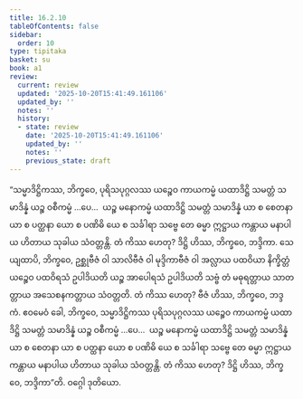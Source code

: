 ```yaml
---
title: 16.2.10
tableOfContents: false
sidebar:
  order: 10
type: tipitaka
basket: su
book: a1
review:
  current: review
  updated: '2025-10-20T15:41:49.161106'
  updated_by: ''
  notes: ''
  history:
  - state: review
    date: '2025-10-20T15:41:49.161106'
    updated_by: ''
    notes: ''
    previous_state: draft
---
```



<DynamicBreadcrumb />


<ReviewStatus review={frontmatter.review} showDetails={true} />

<HypothesisAnnotation frontmatter={frontmatter} />

<Division number="307" book="a1" e="ch" v="15" p="34">

<Paragraph number="395" book="a1">
“သမ္မာဒိဋ္ဌိကဿ, ဘိက္ခဝေ, ပုရိသပုဂ္ဂလဿ ယဉ္စေဝ ကာယကမ္မံ ယထာဒိဋ္ဌိ သမတ္တံ သမာဒိန္နံ ယဉ္စ ဝစီကမ္မံ …ပေ…  ယဉ္စ မနောကမ္မံ ယထာဒိဋ္ဌိ သမတ္တံ သမာဒိန္နံ ယာ စ စေတနာ ယာ စ ပတ္ထနာ ယော စ ပဏိဓိ ယေ စ သင်္ခါရာ သဗ္ဗေ တေ ဓမ္မာ ဣဋ္ဌာယ ကန္တာယ မနာပါယ ဟိတာယ သုခါယ သံဝတ္တန္တိ. တံ ကိဿ ဟေတု? ဒိဋ္ဌိ ဟိဿ, ဘိက္ခဝေ, ဘဒ္ဒိကာ. သေယျထာပိ, ဘိက္ခဝေ, ဥစ္ဆုဗီဇံ ဝါ သာလိဗီဇံ ဝါ မုဒ္ဒိကာဗီဇံ ဝါ အလ္လာယ ပထဝိယာ နိက္ခိတ္တံ ယဉ္စေဝ ပထဝိရသံ ဥပါဒိယတိ ယဉ္စ အာပေါရသံ ဥပါဒိယတိ သဗ္ဗံ တံ မဓုရတ္တာယ သာတတ္တာယ အသေစနကတ္တာယ သံဝတ္တတိ. တံ ကိဿ ဟေတု? ဗီဇံ ဟိဿ, ဘိက္ခဝေ, ဘဒ္ဒကံ. ဧဝမေဝံ ခေါ, ဘိက္ခဝေ, သမ္မာဒိဋ္ဌိကဿ ပုရိသပုဂ္ဂလဿ ယဉ္စေဝ ကာယကမ္မံ ယထာဒိဋ္ဌိ သမတ္တံ သမာဒိန္နံ ယဉ္စ ဝစီကမ္မံ …ပေ…  ယဉ္စ မနောကမ္မံ ယထာဒိဋ္ဌိ သမတ္တံ သမာဒိန္နံ ယာ စ စေတနာ ယာ စ ပတ္ထနာ ယော စ ပဏိဓိ ယေ စ သင်္ခါရာ သဗ္ဗေ တေ ဓမ္မာ ဣဋ္ဌာယ ကန္တာယ မနာပါယ ဟိတာယ သုခါယ သံဝတ္တန္တိ. တံ ကိဿ ဟေတု? ဒိဋ္ဌိ ဟိဿ, ဘိက္ခဝေ, ဘဒ္ဒိကာ”တိ.

</Paragraph>
</Division>

<Paragraph number="396" type="center" book="a1">
ဝဂ္ဂေါ ဒုတိယော.
</Paragraph>